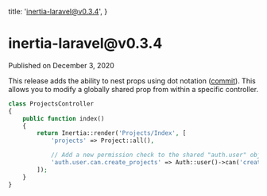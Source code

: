 
  title: 'inertia-laravel@v0.3.4',
}

<h1>inertia-laravel@v0.3.4</h1>

<div className="-mt-8 mb-12 text-base font-medium text-gray-600">Published on December 3, 2020</div>

This release adds the ability to nest props using dot notation ([commit](https://github.com/inertiajs/inertia-laravel/commit/f316b80d55f51e0bf6f69803ddfb5aa14a142d8b)). This allows you to modify a globally shared prop from within a specific controller.

```php
class ProjectsController
{
    public function index()
    {
        return Inertia::render('Projects/Index', [
            'projects' => Project::all(),

            // Add a new permission check to the shared "auth.user" object for this endpoint.
            'auth.user.can.create_projects' => Auth::user()->can('create', Project::class),
        ]);
    }
}
```
